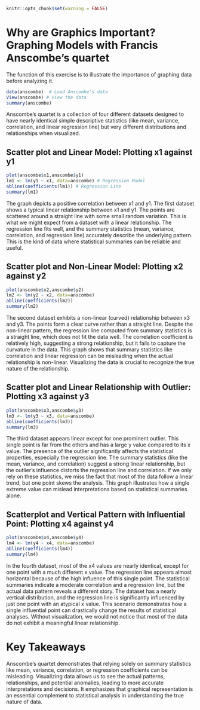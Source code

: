 
```{r setup}
knitr::opts_chunk$set(warning = FALSE)
```

# Why are Graphics Important? Graphing Models with Francis Anscombe's quartet

The function of this exercise is to illustrate the importance of graphing data before analyzing it.

```{r}
data(anscombe)  # Load Anscombe's data
View(anscombe) # View the data
summary(anscombe)
```

Anscombe's quartet is a collection of four different datasets designed to have nearly identical simple descriptive statistics (like mean, variance, correlation, and linear regression line) but very different distributions and relationships when visualized.

## Scatter plot and Linear Model: Plotting x1 against y1

```{r}
plot(anscombe$x1,anscombe$y1)
lm1 <- lm(y1 ~ x1, data=anscombe) # Regression Model
abline(coefficients(lm1)) # Regression Line
summary(lm1)
```

The graph depicts a positive correlation between x1 and y1. The first dataset shows a typical linear relationship between x1 and y1. The points are scattered around a straight line with some small random variation.  This is what we might expect from a dataset with a linear relationship. The regression line fits well, and the summary statistics (mean, variance, correlation, and regression line) accurately describe the underlying pattern. This is the kind of data where statistical summaries can be reliable and useful.


## Scatter plot and Non-Linear Model: Plotting x2 against y2
```{r}
plot(anscombe$x2,anscombe$y2)
lm2 <- lm(y2 ~ x2, data=anscombe)
abline(coefficients(lm2))
summary(lm2)
```

 The second dataset exhibits a non-linear (curved) relationship between x3 and y3. The points form a clear curve rather than a straight line. Despite the non-linear pattern, the regression line computed from summary statistics is a straight line, which does not fit the data well. The correlation coefficient is relatively high, suggesting a strong relationship, but it fails to capture the curvature in the data. This graph shows that summary statistics like correlation and linear regression can be misleading when the actual relationship is non-linear. Visualizing the data is crucial to recognize the true nature of the relationship.
 
## Scatter plot and Linear Relationship with Outlier: Plotting x3 against y3

```{r}
plot(anscombe$x3,anscombe$y3)
lm3 <- lm(y3 ~ x3, data=anscombe)
abline(coefficients(lm3))
summary(lm3)
```

The third dataset appears linear except for one prominent outlier. This single point is far from the others and has a large y value compared to its x value. The presence of the outlier significantly affects the statistical properties, especially the regression line. The summary statistics (like the mean, variance, and correlation) suggest a strong linear relationship, but the outlier's influence distorts the regression line and correlation. If we only rely on these statistics, we miss the fact that most of the data follow a linear trend, but one point skews the analysis. This graph illustrates how a single extreme value can mislead interpretations based on statistical summaries alone.

## Scatterplot and Vertical Pattern with Influential Point: Plotting x4 against y4

```{r}
plot(anscombe$x4,anscombe$y4)
lm4 <- lm(y4 ~ x4, data=anscombe)
abline(coefficients(lm4))
summary(lm4)
```

In the fourth dataset, most of the x4 values are nearly identical, except for one point with a much different x value. The regression line appears almost horizontal because of the high influence of this single point. The statistical summaries indicate a moderate correlation and a regression line, but the actual data pattern reveals a different story. The dataset has a nearly vertical distribution, and the regression line is significantly influenced by just one point with an atypical x value. This scenario demonstrates how a single influential point can drastically change the results of statistical analyses. Without visualization, we would not notice that most of the data do not exhibit a meaningful linear relationship.

# Key Takeaways

Anscombe's quartet demonstrates that relying solely on summary statistics like mean, variance, correlation, or regression coefficients can be misleading. Visualizing data allows us to see the actual patterns, relationships, and potential anomalies, leading to more accurate interpretations and decisions. It emphasizes that graphical representation is an essential complement to statistical analysis in understanding the true nature of data.
